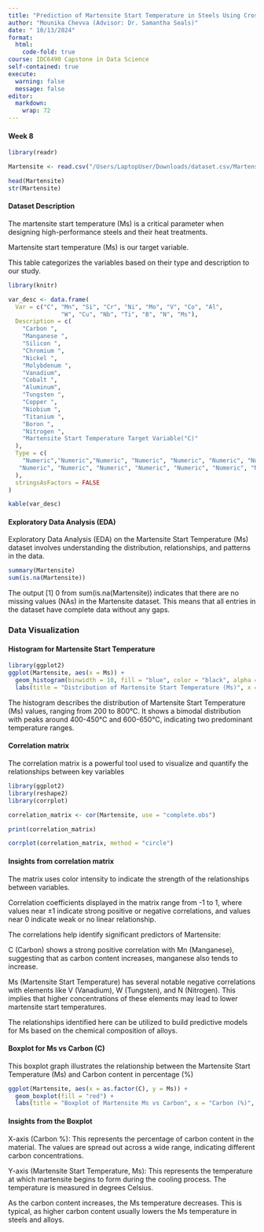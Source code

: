 ```yaml
---
title: "Prediction of Martensite Start Temperature in Steels Using Cross Validation"
author: "Mounika Chevva (Advisor: Dr. Samantha Seals)"
date: " 10/13/2024"
format:
  html:
    code-fold: true
course: IDC6490 Capstone in Data Science
self-contained: true
execute: 
  warning: false
  message: false
editor: 
  markdown: 
    wrap: 72
---
```


#### Week 8 

```r
library(readr)

Martensite <- read.csv("/Users/LaptopUser/Downloads/dataset.csv/Martensite Start-Temp.csv")

head(Martensite)
str(Martensite)


```

####  Dataset Description

The martensite start temperature (Ms) is a critical parameter when designing high-performance
steels and their heat treatments.

Martensite start temperature (Ms) is our target variable.

This table categorizes the variables based on their type and description to our study.


```r
library(knitr)

var_desc <- data.frame(
  Var = c("C", "Mn", "Si", "Cr", "Ni", "Mo", "V", "Co", "Al", 
               "W", "Cu", "Nb", "Ti", "B", "N", "Ms"),
  Description = c(
    "Carbon ",
    "Manganese ",
    "Silicon ",
    "Chromium ",
    "Nickel ",
    "Molybdenum ",
    "Vanadium",
    "Cobalt ",
    "Aluminum",
    "Tungsten ",
    "Copper ",
    "Niobium ",
    "Titanium ",
    "Boron ",
    "Nitrogen ",
    "Martensite Start Temperature Target Variable(°C)"
  ),
  Type = c(
    "Numeric","Numeric","Numeric", "Numeric", "Numeric", "Numeric", "Numeric", "Numeric",
   "Numeric", "Numeric", "Numeric", "Numeric", "Numeric", "Numeric", "Numeric", "Numeric"
  ),
  stringsAsFactors = FALSE  
)

kable(var_desc)


```


#### Exploratory Data Analysis (EDA)

Exploratory Data Analysis (EDA) on the Martensite Start Temperature (Ms) dataset involves understanding the distribution, relationships, and patterns in the data.

```r
summary(Martensite)
sum(is.na(Martensite))

```

The output [1] 0 from sum(is.na(Martensite)) indicates that there are no missing values (NAs) in the Martensite dataset. This means that all entries in the dataset have complete data without any gaps.

### Data Visualization

#### Histogram for Martensite Start Temperature 

```r
library(ggplot2)
ggplot(Martensite, aes(x = Ms)) +
  geom_histogram(binwidth = 10, fill = "blue", color = "black", alpha = 0.7) +
  labs(title = "Distribution of Martensite Start Temperature (Ms)", x = "Martensite Start Temperature", y = "Frequency")
```
The histogram describes  the distribution of Martensite Start Temperature (Ms) values, ranging from 200 to 800°C. It shows a bimodal distribution with peaks around 400-450°C and 600-650°C, indicating two predominant temperature ranges. 

#### Correlation matrix 

The correlation matrix is a powerful tool used to visualize and quantify the relationships between key variables

```r
library(ggplot2)
library(reshape2)
library(corrplot)

correlation_matrix <- cor(Martensite, use = "complete.obs")

print(correlation_matrix)

corrplot(correlation_matrix, method = "circle")
```

#### Insights from correlation matrix 

The matrix uses color intensity to indicate the strength of the relationships between variables.

Correlation coefficients displayed in the matrix range from -1 to 1, where values near ±1 indicate strong positive or negative correlations, and values near 0 indicate weak or no linear relationship.

The correlations help identify significant predictors of Martensite:

C (Carbon) shows a strong positive correlation with Mn (Manganese), suggesting that as carbon content increases, manganese also tends to increase.

Ms (Martensite Start Temperature) has several notable negative correlations with elements like V (Vanadium), W (Tungsten), and N (Nitrogen). This implies that higher concentrations of these elements may lead to lower martensite start temperatures.

The relationships identified here can be utilized to build predictive models for Ms based on the chemical composition of alloys.

#### Boxplot for Ms vs Carbon (C)

This boxplot graph illustrates the relationship between the Martensite Start Temperature (Ms) and Carbon content in percentage (%)

```r
ggplot(Martensite, aes(x = as.factor(C), y = Ms)) +
  geom_boxplot(fill = "red") +
  labs(title = "Boxplot of Martensite Ms vs Carbon", x = "Carbon (%)", y = "Martensite Start Temperature (Ms)")

```

#### Insights from the Boxplot

X-axis (Carbon %): This represents the percentage of carbon content in the material. The values are spread out across a wide range, indicating different carbon concentrations.

Y-axis (Martensite Start Temperature, Ms): This represents the temperature at which martensite begins to form during the cooling process. The temperature is measured in degrees Celsius.

As the carbon content increases, the Ms temperature decreases. This is typical, as higher carbon content usually lowers the Ms temperature in steels and alloys.


